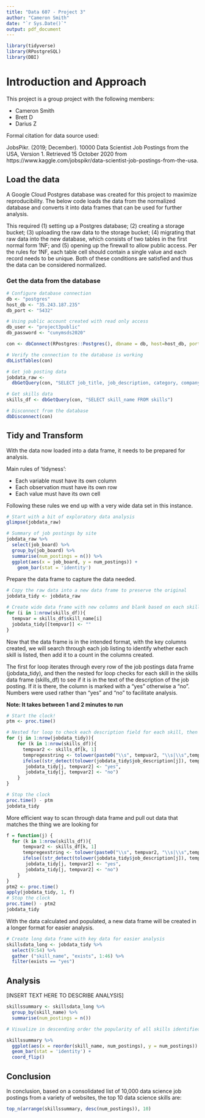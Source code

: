 ```yaml
---
title: "Data 607 - Project 3"
author: "Cameron Smith"
date: "`r Sys.Date()`"
output: pdf_document
---
```


```r
library(tidyverse)
library(RPostgreSQL)
library(DBI)
```

# Introduction and Approach

This project is a group project with the following members:

* Cameron Smith
* Brett D
* Darius Z

Formal citation for data source used:

JobsPikr. (2019; December).  10000 Data Scientist Job Postings from the USA, Version 1.  Retrieved 15 October 2020 from https://www.kaggle.com/jobspikr/data-scientist-job-postings-from-the-usa.

## Load the data

A Google Cloud Postgres database was created for this project to maximize reproducibility.  The below code loads the data from the normalized database and converts it into data frames that can be used for further analysis.

This required (1) setting up a Postgres database; (2) creating a storage bucket; (3) uploading the raw data to the storage bucket; (4) migrating that raw data into the new database, which consists of two tables in the first normal form 1NF; and (5) opening up the firewall to allow public access.  Per the rules for 1NF, each table cell should contain a single value and each record needs to be unique.  Both of these conditions are satisfied and thus the data can be considered normalized.

### Get the data from the database

```r
# Configure database connection
db <- "postgres"
host_db <- "35.243.187.235"
db_port <- "5432"

# Using public account created with read only access
db_user <- "project3public"
db_password <- "cunymsds2020"

con <- dbConnect(RPostgres::Postgres(), dbname = db, host=host_db, port=db_port, user=db_user, password=db_password)

# Verify the connection to the database is working
dbListTables(con)

# Get job posting data
jobdata_raw <- 
  dbGetQuery(con, "SELECT job_title, job_description, category, company, city, state, job_board, post_date FROM jobs")

# Get skills data
skills_df <- dbGetQuery(con, "SELECT skill_name FROM skills")

# Disconnect from the database
dbDisconnect(con) 

```

## Tidy and Transform

With the data now loaded into a data frame, it needs to be prepared for analysis.

Main rules of 'tidyness': 

* Each variable must have its own column
* Each observation must have its own row
* Each value must have its own cell

Following these rules we end up with a very wide data set in this instance.

```r
# Start with a bit of exploratory data analysis
glimpse(jobdata_raw)

# Summary of job postings by site
jobdata_raw %>% 
  select(job_board) %>% 
  group_by(job_board) %>% 
  summarise(num_postings = n()) %>%
  ggplot(aes(x = job_board, y = num_postings)) +
    geom_bar(stat = 'identity')
```

Prepare the data frame to capture the data needed.

```r
# Copy the raw data into a new data frame to preserve the original
jobdata_tidy <- jobdata_raw

# Create wide data frame with new columns and blank based on each skill name
for (i in 1:nrow(skills_df)){
  tempvar = skills_df$skill_name[i]
  jobdata_tidy[[tempvar]] <- ""
}

```

Now that the data frame is in the intended format, with the key columns created, we will search through each job listing to identify whether each skill is listed, then add it to a count in the columns created.

The first for loop iterates through every row of the job postings data frame (jobdata_tidy), and then the nested for loop checks for each skill in the skills data frame (skills_df) to see if it is in the text of the description of the job posting.  If it is there, the column is marked with a "yes" otherwise a "no".  Numbers were used rather than "yes" and "no" to facilitate analysis.

**Note: It takes between 1 and 2 minutes to run**

```r
# Start the clock!
ptm <- proc.time()

# Nested for loop to check each description field for each skill, then mark the relevant skill column accordingly
for (j in 1:nrow(jobdata_tidy)){
    for (k in 1:nrow(skills_df)){
      tempvar2 <- skills_df[k, 1]
      tempregexstring <- tolower(paste0("\\s", tempvar2, "\\s|\\s",tempvar2,"[++][++]]\\s"))
      ifelse((str_detect(tolower(jobdata_tidy$job_description[j]), tempregexstring, negate = FALSE)) == TRUE, 
       jobdata_tidy[j, tempvar2] <- "yes", 
       jobdata_tidy[j, tempvar2] <- "no")
    }
}

# Stop the clock
proc.time() - ptm
jobdata_tidy
```



More efficient way to scan through data frame and pull out data that matches the thing we are looking for
```r
f = function(j) {
  for (k in 1:nrow(skills_df)){
      tempvar2 <- skills_df[k, 1]
      tempregexstring <- tolower(paste0("\\s", tempvar2, "\\s|\\s",tempvar2,"[++][++]]\\s"))
      ifelse((str_detect(tolower(jobdata_tidy$job_description[j]), tempregexstring, negate = FALSE)) == TRUE, 
       jobdata_tidy[j, tempvar2] <- "yes", 
       jobdata_tidy[j, tempvar2] <- "no")
    }
}
ptm2 <- proc.time()
apply(jobdata_tidy, 1, f)
# Stop the clock
proc.time() - ptm2
jobdata_tidy
```

With the data calculated and populated, a new data frame will be created in a longer format for easier analysis.

```r
# Create long data frame with key data for easier analysis
skillsdata_long <- jobdata_tidy %>%
  select(9:54) %>%
  gather ("skill_name", "exists", 1:46) %>%
  filter(exists == "yes")

```

## Analysis

[INSERT TEXT HERE TO DESCRIBE ANALYSIS]

```r
skillssummary <- skillsdata_long %>% 
  group_by(skill_name) %>%
  summarise(num_postings = n())

# Visualize in descending order the popularity of all skills identified

skillssummary %>%  
  ggplot(aes(x = reorder(skill_name, num_postings), y = num_postings)) +
  geom_bar(stat = 'identity') +
  coord_flip()
```

## Conclusion

In conclusion, based on a consolidated list of 10,000 data science job postings from a variety of websites, the top 10 data science skills are:

```r
top_n(arrange(skillssummary, desc(num_postings)), 10)
```



